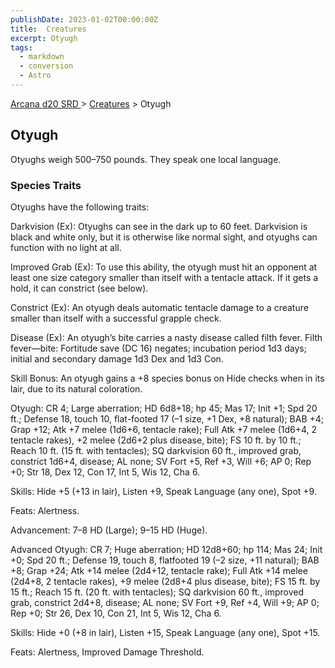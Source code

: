 ```yaml
---
publishDate: 2023-01-02T00:00:00Z
title:  Creatures
excerpt: Otyugh
tags:
  - markdown
  - conversion
  - Astro
---
```


[ Arcana d20 SRD ](/#arcanaD20) > [ Creatures](arcana-d20-srd-creatures-index) > Otyugh

##  Otyugh

Otyughs weigh 500–750 pounds. They speak one local language.

###  Species Traits

Otyughs have the following traits:

Darkvision (Ex): Otyughs can see in the dark up to 60 feet. Darkvision is
black and white only, but it is otherwise like normal sight, and otyughs can
function with no light at all.

Improved Grab (Ex): To use this ability, the otyugh must hit an opponent at
least one size category smaller than itself with a tentacle attack. If it gets
a hold, it can constrict (see below).

Constrict (Ex): An otyugh deals automatic tentacle damage to a creature
smaller than itself with a successful grapple check.

Disease (Ex): An otyugh’s bite carries a nasty disease called filth fever.
Filth fever—bite: Fortitude save (DC 16) negates; incubation period 1d3 days;
initial and secondary damage 1d3 Dex and 1d3 Con.

Skill Bonus: An otyugh gains a +8 species bonus on Hide checks when in its
lair, due to its natural coloration.

Otyugh: CR 4; Large aberration; HD 6d8+18; hp 45; Mas 17; Init +1; Spd 20 ft.;
Defense 18, touch 10, flat-footed 17 (–1 size, +1 Dex, +8 natural); BAB +4;
Grap +12; Atk +7 melee (1d6+6, tentacle rake); Full Atk +7 melee (1d6+4, 2
tentacle rakes), +2 melee (2d6+2 plus disease, bite); FS 10 ft. by 10 ft.;
Reach 10 ft. (15 ft. with tentacles); SQ darkvision 60 ft., improved grab,
constrict 1d6+4, disease; AL none; SV Fort +5, Ref +3, Will +6; AP 0; Rep +0;
Str 18, Dex 12, Con 17, Int 5, Wis 12, Cha 6.

Skills: Hide +5 (+13 in lair), Listen +9, Speak Language (any one), Spot +9.

Feats: Alertness.

Advancement: 7–8 HD (Large); 9–15 HD (Huge).

Advanced Otyugh: CR 7; Huge aberration; HD 12d8+60; hp 114; Mas 24; Init +0;
Spd 20 ft.; Defense 19, touch 8, flatfooted 19 (–2 size, +11 natural); BAB +8;
Grap +24; Atk +14 melee (2d4+12, tentacle rake); Full Atk +14 melee (2d4+8, 2
tentacle rakes), +9 melee (2d8+4 plus disease, bite); FS 15 ft. by 15 ft.;
Reach 15 ft. (20 ft. with tentacles); SQ darkvision 60 ft., improved grab,
constrict 2d4+8, disease; AL none; SV Fort +9, Ref +4, Will +9; AP 0; Rep +0;
Str 26, Dex 10, Con 21, Int 5, Wis 12, Cha 6.

Skills: Hide +0 (+8 in lair), Listen +15, Speak Language (any one), Spot +15.

Feats: Alertness, Improved Damage Threshold.

